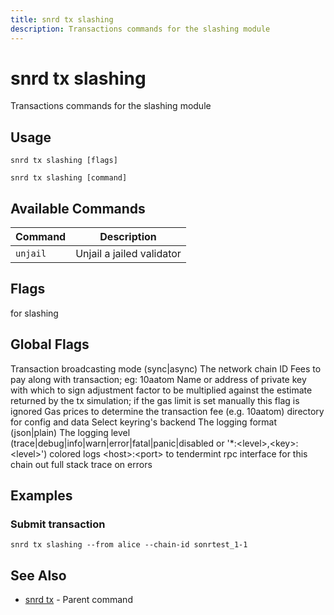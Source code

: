 ```yaml
---
title: snrd tx slashing
description: Transactions commands for the slashing module
---
```


# snrd tx slashing

Transactions commands for the slashing module

## Usage

```shell
snrd tx slashing [flags]
```

```shell
snrd tx slashing [command]
```

## Available Commands

| Command | Description |
|---------|-------------|
| `unjail` | Unjail a jailed validator |

## Flags

<ParamField path="help" type="string">
  for slashing
</ParamField>

## Global Flags

<ParamField path="broadcast-mode" type="string" default="sync">
  Transaction broadcasting mode (sync|async)
</ParamField>

<ParamField path="chain-id" type="string">
  The network chain ID
</ParamField>

<ParamField path="fees" type="string">
  Fees to pay along with transaction; eg: 10aatom
</ParamField>

<ParamField path="from" type="string">
  Name or address of private key with which to sign
</ParamField>

<ParamField path="gas-adjustment" type="float" default="1">
  adjustment factor to be multiplied against the estimate returned by the tx simulation; if the gas limit is set manually this flag is ignored
</ParamField>

<ParamField path="gas-prices" type="string">
  Gas prices to determine the transaction fee (e.g. 10aatom)
</ParamField>

<ParamField path="home" type="string" default="/Users/prad/.sonr">
  directory for config and data
</ParamField>

<ParamField path="keyring-backend" type="string" default="os">
  Select keyring's backend
</ParamField>

<ParamField path="log_format" type="string" default="plain">
  The logging format (json|plain)
</ParamField>

<ParamField path="log_level" type="string" default="info">
  The logging level (trace|debug|info|warn|error|fatal|panic|disabled or '*:&lt;level&gt;,&lt;key&gt;:&lt;level&gt;')
</ParamField>

<ParamField path="log_no_color" type="string">
  colored logs
</ParamField>

<ParamField path="node" type="string" default="tcp://localhost:26657">
  &lt;host&gt;:&lt;port&gt; to tendermint rpc interface for this chain
</ParamField>

<ParamField path="trace" type="string">
  out full stack trace on errors
</ParamField>

## Examples

### Submit transaction

```shell
snrd tx slashing --from alice --chain-id sonrtest_1-1
```

## See Also

- [snrd tx](./snrd_tx.mdx) - Parent command
